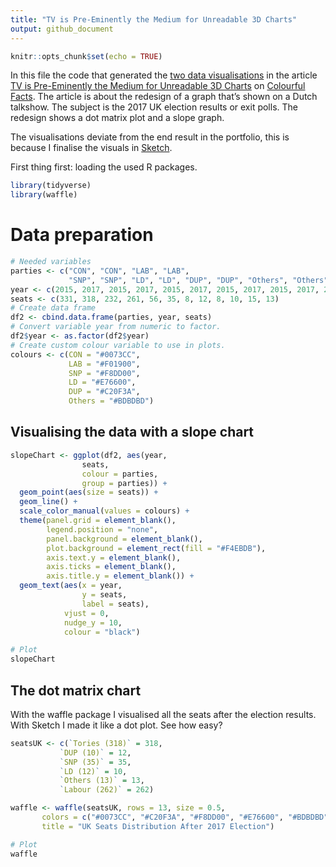 ```yaml
---
title: "TV is Pre-Eminently the Medium for Unreadable 3D Charts"
output: github_document
---
```


```r
knitr::opts_chunk$set(echo = TRUE)
```

In this file the code that generated the [two data visualisations](https://cdn-images-1.medium.com/max/1440/1*NSnCq2bex1J3RduOw-mHkQ.png) in the article [TV is Pre-Eminently the Medium for Unreadable 3D Charts](https://medium.com/tdebeus/tv-is-pre-eminently-the-medium-for-unreadable-3d-charts-9715c18d8edf) on [Colourful Facts](https://medium.com/tdebeus). The article is about the redesign of a graph that's shown on a Dutch talkshow. The subject is the 2017 UK election results or exit polls. The redesign shows a dot matrix plot and a slope graph.

The visualisations deviate from the end result in the portfolio, this is because I finalise the visuals in [Sketch](https://www.sketchapp.com/).

First thing first: loading the used R packages.
```r
library(tidyverse)
library(waffle)
```

# Data preparation 
```r
# Needed variables
parties <- c("CON", "CON", "LAB", "LAB", 
             "SNP", "SNP", "LD", "LD", "DUP", "DUP", "Others", "Others")
year <- c(2015, 2017, 2015, 2017, 2015, 2017, 2015, 2017, 2015, 2017, 2015, 2017)
seats <- c(331, 318, 232, 261, 56, 35, 8, 12, 8, 10, 15, 13)
# Create data frame
df2 <- cbind.data.frame(parties, year, seats)
# Convert variable year from numeric to factor.
df2$year <- as.factor(df2$year)
# Create custom colour variable to use in plots.
colours <- c(CON = "#0073CC",
             LAB = "#F01900",
             SNP = "#F8DD00",
             LD = "#E76600",
             DUP = "#C20F3A",
             Others = "#BDBDBD")
```

## Visualising the data with a slope chart
```r
slopeChart <- ggplot(df2, aes(year, 
                seats, 
                colour = parties, 
                group = parties)) +
  geom_point(aes(size = seats)) +
  geom_line() +
  scale_color_manual(values = colours) +
  theme(panel.grid = element_blank(),
        legend.position = "none",
        panel.background = element_blank(),
        plot.background = element_rect(fill = "#F4EBDB"),
        axis.text.y = element_blank(),
        axis.ticks = element_blank(),
        axis.title.y = element_blank()) +
  geom_text(aes(x = year,
                y = seats,
                label = seats),
            vjust = 0, 
            nudge_y = 10,
            colour = "black")

# Plot
slopeChart
```

## The dot matrix chart
With the waffle package I visualised all the seats after the election results. With Sketch I made it like a dot plot.
See how easy?
```r
seatsUK <- c(`Tories (318)` = 318,
           `DUP (10)` = 12,
           `SNP (35)` = 35,
           `LD (12)` = 10,
           `Others (13)` = 13,
           `Labour (262)` = 262) 

waffle <- waffle(seatsUK, rows = 13, size = 0.5,
       colors = c("#0073CC", "#C20F3A", "#F8DD00", "#E76600", "#BDBDBD", "#F01900"),
       title = "UK Seats Distribution After 2017 Election")

# Plot
waffle
```

